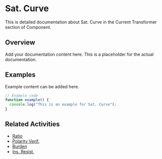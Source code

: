 # Sat. Curve

This is detailed documentation about Sat. Curve in the Current Transformer section of Component.

## Overview

Add your documentation content here. This is a placeholder for the actual documentation.

## Examples

Example content can be added here.

```typescript
// Example code
function example() {
  console.log("This is an example for Sat. Curve");
}
```

## Related Activities

- [Ratio](/docs/component/current-transformer/ratio)
- [Polarity Verif.](/docs/component/current-transformer/polarity-verif)
- [Burden](/docs/component/current-transformer/burden)
- [Ins. Resist.](/docs/component/current-transformer/ins-resist)
